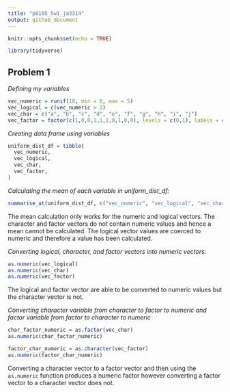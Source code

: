 ```yaml
---
title: "p8105_hw1_ja3314"
output: github_document
---
```


```r
knitr::opts_chunk$set(echo = TRUE)

library(tidyverse)

```

## Problem 1

*Defining my variables*

```r
vec_numeric = runif(10, min = 0, max = 5)
vec_logical = c(vec_numeric > 2)
vec_char = c("a", "b", "c", "d", "e", "f", "g", "h", "i", "j")
vec_factor = factor(c(1,0,0,1,1,1,0,1,0,0), levels = c(0,1), labels = c("positive", "negative"))
```

*Creating data frame using variables*

```r
uniform_dist_df = tibble(
  vec_numeric,
  vec_logical,
  vec_char,
  vec_factor,
)
```

*Calculating the mean of each variable in uniform_dist_df:*

```r
summarise_at(uniform_dist_df, c("vec_numeric", "vec_logical", "vec_char", "vec_factor"), mean)
```

The mean calculation only works for the numeric and logical vectors. The character and factor vectors do not contain numeric values and hence a mean cannot be calculated. The logical vector values are coerced to numeric and therefore a value has been calculated.

*Converting logical, character, and factor vectors into numeric vectors:*

```r
as.numeric(vec_logical)
as.numeric(vec_char)
as.numeric(vec_factor)
```

The logical and factor vector are able to be converted to numeric values but the character vector is not.

*Converting character variable from character to factor to numeric and factor variable from factor to character to numeric*

```r
char_factor_numeric = as.factor(vec_char)
as.numeric(char_factor_numeric)

factor_char_numeric = as.character(vec_factor)
as.numeric(factor_char_numeric)
```

Converting a character vector to a factor vector and then using the `as.numeric` function produces a numeric factor however converting a factor vector to a character vector does not.


